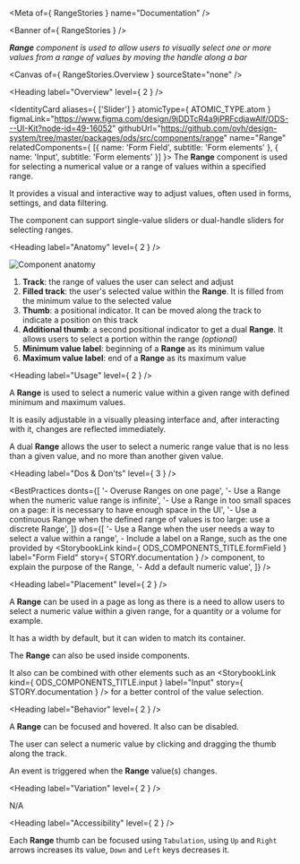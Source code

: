 
<Meta of={ RangeStories } name="Documentation" />

<Banner of={ RangeStories } />

_**Range** component is used to allow users to visually select one or more values from a range of values by moving the handle along a bar_

<Canvas of={ RangeStories.Overview } sourceState="none" />

<Heading label="Overview" level={ 2 } />

<IdentityCard aliases={ ['Slider'] }
              atomicType={ ATOMIC_TYPE.atom }
              figmaLink="https://www.figma.com/design/9jDDTcR4a9jPRFcdjawAlf/ODS---UI-Kit?node-id=49-16052"
              githubUrl="https://github.com/ovh/design-system/tree/master/packages/ods/src/components/range"
              name="Range"
              relatedComponents={ [{ name: 'Form Field', subtitle: 'Form elements' }, { name: 'Input', subtitle: 'Form elements' }] }>
  The **Range** component is used for selecting a numerical value or a range of values within a specified range.

  It provides a visual and interactive way to adjust values, often used in forms, settings, and data filtering.

  The component can support single-value sliders or dual-handle sliders for selecting ranges.
</IdentityCard>

<Heading label="Anatomy" level={ 2 } />

![Component anatomy](components/range/anatomy.png "Component anatomy")

1. **Track**: the range of values the user can select and adjust
2. **Filled track**: the user's selected value within the **Range**. It is filled from the minimum value to the selected value
3. **Thumb**: a positional indicator. It can be moved along the track to indicate a position on this track
4. **Additional thumb**: a second positional indicator to get a dual **Range**. It allows users to select a portion within the range _(optional)_
5. **Minimum value label**: beginning of a **Range** as its minimum value
6. **Maximum value label**: end of a **Range** as its maximum value

<Heading label="Usage" level={ 2 } />

A **Range** is used to select a numeric value within a given range with defined minimum and maximum values.

It is easily adjustable in a visually pleasing interface and, after interacting with it, changes are reflected immediately.

A dual **Range** allows the user to select a numeric range value that is no less than a given value, and no more than another given value.

<Heading label="Dos & Don'ts" level={ 3 } />

<BestPractices
  donts={[
    '- Overuse Ranges on one page',
    '- Use a Range when the numeric value range is infinite',
    '- Use a Range in too small spaces on a page: it is necessary to have enough space in the UI',
    '- Use a continuous Range when the defined range of values is too large: use a discrete Range',
  ]}
  dos={[
    '- Use a Range when the user needs a way to select a value within a range',
    <span>- Include a label on a Range, such as the one provided by <StorybookLink kind={ ODS_COMPONENTS_TITLE.formField } label="Form Field" story={ STORY.documentation } /> component, to explain the purpose of the Range</span>,
    '- Add a default numeric value',
  ]}
/>

<Heading label="Placement" level={ 2 } />

A **Range** can be used in a page as long as there is a need to allow users to select a numeric value within a given range, for a quantity or a volume for example.

It has a width by default, but it can widen to match its container.

The **Range** can also be used inside components.

It also can be combined with other elements such as an <StorybookLink kind={ ODS_COMPONENTS_TITLE.input } label="Input" story={ STORY.documentation } /> for a better control of the value selection.

<Heading label="Behavior" level={ 2 } />

A **Range** can be focused and hovered. It also can be disabled.

The user can select a numeric value by clicking and dragging the thumb along the track.

An event is triggered when the **Range** value(s) changes.

<Heading label="Variation" level={ 2 } />

N/A

<Heading label="Accessibility" level={ 2 } />

Each **Range** thumb can be focused using `Tabulation`, using `Up` and `Right` arrows increases its value, `Down` and `Left` keys decreases it.

